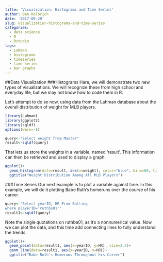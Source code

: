 ```yaml
---
title: 'Visualization: Histograms and Time Series'
author: Ben Kolbrich
date: '2017-09-29'
slug: visualization-histograms-and-time-series
categories:
  - data science
  - R
  - Rstudio
tags:
  - Lahman
  - histograms
  - timeseries
  - time series
  - bar graphs
---
```

##Data Visualization
###Histograms
Here, we will demonstrate two new types of visualizations. We will recognize these from high school and everyday life, but we may not know how to code them in R.

Let's attempt to do so now, using data from the Lahman database about the overall distribution of weight for MLB players.
```r
library(Lahman)
library(ggplot2)
library(sqldf)
options(warn=-1)
```

```r
query<-"Select weight from Master"
result<-sqldf(query)
```
That lets us store the weights in a variable, named 'result'. This information can then be retrieved and used to display a graph.

```r
ggplot()+
  geom_histogram(data=result, aes(x=weight), color="blue", bins=60, fill="orange")+
  ggtitle("Weight Distribution Among All MLB Players")
```
###Time Series
Our next example is to plot a variable against time. In this example, we will do it plotting Babe Ruth's homeruns over the course of his career.
```r
query<-"Select yearID, HR From Batting
where playerID='ruthba01'"
result1<-sqldf(query)
```
Note the single quotations on ruthba01, as it's a nonnumerical value. Now we can plot the data, and this time add connecting lines to fully understand the trends.
```r
ggplot()+
  geom_point(data=result1, aes(x=yearID, y=HR), size=2.5)+
  geom_line(data=result1, aes(x=yearID, y=HR))+
  ggtitle("Babe Ruth's Homeruns Throughout his Career")
```

